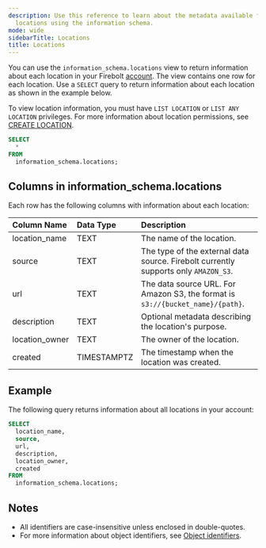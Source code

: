 ```yaml
---
description: Use this reference to learn about the metadata available for Firebolt
  locations using the information schema.
mode: wide
sidebarTitle: Locations
title: Locations
---
```



You can use the `information_schema.locations` view to return information about each location in your Firebolt [account](/Overview/organizations-accounts#accounts). The view contains one row for each location. Use a `SELECT` query to return information about each location as shown in the example below.

To view location information, you must have `LIST LOCATION` or `LIST ANY LOCATION` privileges. For more information about location permissions, see [CREATE LOCATION](/sql_reference/commands/data-definition/create-location).

```sql
SELECT
  *
FROM
  information_schema.locations;
```

## Columns in information_schema.locations

Each row has the following columns with information about each location:

| Column Name      | Data Type   | Description |
| :---------------| :-----------| :-----------|
| location_name   | TEXT        | The name of the location. |
| source          | TEXT        | The type of the external data source. Firebolt currently supports only `AMAZON_S3`. |
| url             | TEXT        | The data source URL. For Amazon S3, the format is `s3://{bucket_name}/{path}`. |
| description     | TEXT        | Optional metadata describing the location's purpose. |
| location_owner  | TEXT        | The owner of the location. |
| created         | TIMESTAMPTZ | The timestamp when the location was created. |

## Example

The following query returns information about all locations in your account:

```sql
SELECT 
  location_name,
  source,
  url,
  description,
  location_owner,
  created
FROM 
  information_schema.locations;
```

## Notes

- All identifiers are case-insensitive unless enclosed in double-quotes.
- For more information about object identifiers, see [Object identifiers](/Reference/object-identifiers).


